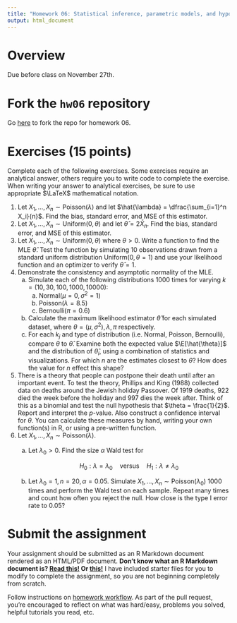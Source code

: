 ```yaml
---
title: "Homework 06: Statistical inference, parametric models, and hypothesis testing"
output: html_document
---
```


# Overview

Due before class on November 27th.

# Fork the `hw06` repository

Go [here](https://github.com/css18/hw06) to fork the repo for homework 06.

# Exercises (15 points)

Complete each of the following exercises. Some exercises require an analytical answer, others require you to write code to complete the exercise. When writing your answer to analytical exercises, be sure to use appropriate $\LaTeX$ mathematical notation.

$$\newcommand{\E}{\mathrm{E}} \newcommand{\Var}{\mathrm{Var}} \newcommand{\Cov}{\mathrm{Cov}} \newcommand{\se}{\text{se}} \newcommand{\Lagr}{\mathcal{L}} \newcommand{\lagr}{\mathcal{l}}$$

1. Let $X_1, \ldots, X_n \sim \text{Poisson}(\lambda)$ and let $\hat{\lambda} = \dfrac{\sum_{i=1}^n X_i}{n}$. Find the bias, standard error, and MSE of this estimator.
1. Let $X_1, \ldots, X_n \sim \text{Uniform}(0, \theta)$ and let $\hat{\theta} = 2 \bar{X}_n$. Find the bias, standard error, and MSE of this estimator.
1. Let $X_1, \ldots, X_n \sim \text{Uniform}(0,\theta)$ where $\theta > 0$. Write a function to find the MLE $\hat{\theta}$. Test the function by simulating 10 observations drawn from a standard uniform distribution $\text{Uniform}(0, \theta = 1)$ and use your likelihood function and an optimizer to verify $\hat{\theta} = 1$.
1. Demonstrate the consistency and asymptotic normality of the MLE.
    a. Simulate each of the following distributions 1000 times for varying $k = (10, 30, 100, 1000, 10000)$:
        a. $\text{Normal}(\mu = 0, \sigma^2 = 1)$
        a. $\text{Poisson}(\lambda = 8.5)$
        a. $\text{Bernoulli}(\pi = 0.6)$
    a. Calculate the maximum likelihood estimator $\hat{\theta}$ for each simulated dataset, where $\theta = (\mu, \sigma^2), \lambda, \pi$ respectively.
    a. For each $k_j$ and type of distribution (i.e. Normal, Poisson, Bernoulli), compare $\theta$ to $\hat{\theta}$. Examine both the expected value $\E[\hat{\theta}]$ and the distribution of $\hat{\theta}_i$, using a combination of statistics and visualizations. For which $n$ are the estimates closest to $\theta$? How does the value for $n$ effect this shape?
1. There is a theory that people can postpone their death until after an important event. To test the theory, Phillips and King (1988) collected data on deaths around the Jewish holiday Passover. Of 1919 deaths, 922 died the week before the holiday and 997 dies the week after. Think of this as a binomial and test the null hypothesis that $\theta = \frac{1}{2}$. Report and interpret the $p$-value. Also construct a confidence interval for $\theta$. You can calculate these measures by hand, writing your own function(s) in R, or using a pre-written function.
1. Let $X_1, \ldots, X_n \sim \text{Poisson} (\lambda)$.
    a. Let $\lambda_0 > 0$. Find the size $\alpha$ Wald test for
    
        $$H_0: \lambda = \lambda_0 \quad \text{versus} \quad H_1: \lambda \neq \lambda_0$$
        
    a. Let $\lambda_0 = 1, n = 20, \alpha = 0.05$. Simulate $X_1, \ldots, X_n \sim \text{Poisson} (\lambda_0)$ 1000 times and perform the Wald test on each sample. Repeat many times and count how often you reject the null. How close is the type I error rate to $0.05$?
    
# Submit the assignment

Your assignment should be submitted as an R Markdown document rendered as an HTML/PDF document. **Don't know what an R Markdown document is? [Read this!](http://rmarkdown.rstudio.com/lesson-1.html) Or [this!](http://r4ds.had.co.nz/r-markdown.html)** I have included starter files for you to modify to complete the assignment, so you are not beginning completely from scratch.

Follow instructions on [homework workflow](https://cfss.uchicago.edu/hw00_homework_guidelines.html#homework_workflow). As part of the pull request, you're encouraged to reflect on what was hard/easy, problems you solved, helpful tutorials you read, etc.
